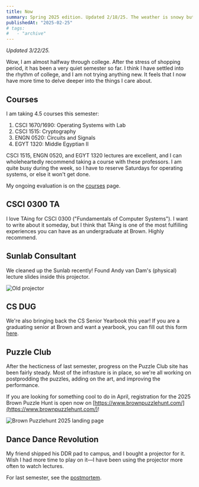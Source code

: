 ```yaml
---
title: Now
summary: Spring 2025 edition. Updated 2/18/25. The weather is snowy but quite good.
publishedAt: "2025-02-25"
# tags: 
#   - "archive"
---
```


*Updated 3/22/25.*

Wow, I am almost halfway through college. After the stress of shopping period, it has been a very quiet semester so far. I think I have settled into the rhythm of college, and I am not trying anything new. It feels that I now have more time to delve deeper into the things I care about.

## Courses

I am taking 4.5 courses this semester:
1. CSCI 1670/1690: Operating Systems with Lab
2. CSCI 1515: Cryptography
3. ENGN 0520: Circuits and Signals
4. EGYT 1320: Middle Egyptian II

CSCI 1515, ENGN 0520, and EGYT 1320 lectures are excellent, and I can wholeheartedly recommend taking a course with these professors. I am quite busy during the week, so I have to reserve Saturdays for operating systems, or else it won't get done.

My ongoing evaluation is on the [courses](/courses) page.

## CSCI 0300 TA

I love TAing for CSCI 0300 ("Fundamentals of Computer Systems"). I want to write about it someday, but I think that TAing is one of the most fulfilling experiences you can have as an undergraduate at Brown. Highly recommend.

## Sunlab Consultant

We cleaned up the Sunlab recently! Found Andy van Dam's (physical) lecture slides inside this projector.

![Old projector](/spring-2025/sunlab-old-projector.png)

## CS DUG

We're also bringing back the CS Senior Yearbook this year! If you are a graduating senior at Brown and want a yearbook, you can fill out this form [here](https://forms.gle/iWzmAPFQNE4WJdCE8).

## Puzzle Club

After the hecticness of last semester, progress on the Puzzle Club site has been fairly steady. Most of the infrasture is in place, so we're all working on postprodding the puzzles, adding on the art, and improving the performance.

If you are looking for something cool to do in April, registration for the 2025 Brown Puzzle Hunt is open now on [https://www.brownpuzzlehunt.com/](https://www.brownpuzzlehunt.com/)!

![Brown Puzzlehunt 2025 landing page](/spring-2025/brown-puzzlehunt-2025.png)

## Dance Dance Revolution

My friend shipped his DDR pad to campus, and I bought a projector for it. Wish I had more time to play on it—I have been using the projector more often to watch lectures.

For last semester, see the [postmortem](/fall-2024-postmortem).
